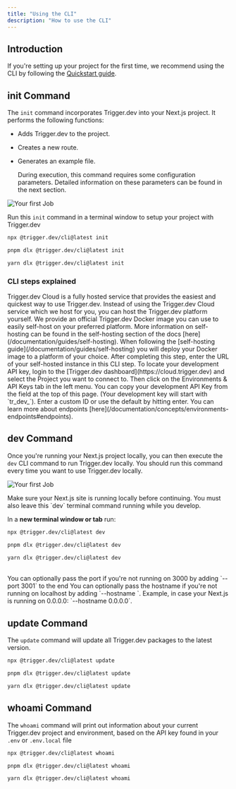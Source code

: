 ```yaml
---
title: "Using the CLI"
description: "How to use the CLI"
---
```


## Introduction

If you're setting up your project for the first time, we recommend using the CLI by following the [Quickstart guide](/documentation/quickstart).

## init Command

The `init` command incorporates Trigger.dev into your Next.js project. It performs the following functions:

- Adds Trigger.dev to the project.
- Creates a new route.
- Generates an example file.

  During execution, this command requires some configuration parameters. Detailed information on these parameters can be found in the next section.

![Your first Job](/images/cli-init.gif)

Run this `init` command in a terminal window to setup your project with Trigger.dev

<CodeGroup>

```bash npm
npx @trigger.dev/cli@latest init
```

```bash pnpm
pnpm dlx @trigger.dev/cli@latest init
```

```bash yarn
yarn dlx @trigger.dev/cli@latest init
```

</CodeGroup>

### CLI steps explained

<AccordionGroup>
  <Accordion title="Are you using the Trigger.dev cloud or self-hosted?">
    <ResponseField name="Option 1: Trigger.dev Cloud">
      Trigger.dev Cloud is a fully hosted service that provides the easiest and quickest way to use Trigger.dev.
    </ResponseField>
    <ResponseField name="Option 2: Self-hosted">
      Instead of using the Trigger.dev Cloud service which we host for you, you
      can host the Trigger.dev platform yourself. We provide an official
      Trigger.dev Docker image you can use to easily self-host on your preferred
      platform. More information on self-hosting can be found in the
      self-hosting section of the docs
      [here](/documentation/guides/self-hosting).
      <Accordion title="Enter the URL of your self-hosted Trigger.dev instance">
        When following the [self-hosting guide](/documentation/guides/self-hosting) you will deploy your Docker image to a platform of your choice. After completing this step, enter the URL of your self-hosted instance in this CLI step. 
      </Accordion>
    </ResponseField>

  </Accordion>

<Accordion title="Enter your development API key">
  To locate your development API key, login to the [Trigger.dev
  dashboard](https://cloud.trigger.dev) and select the Project you want to connect to. Then click on
  the Environments & API Keys tab in the left menu. You can copy your development API Key from the
  field at the top of this page. (Your development key will start with `tr_dev_`).
</Accordion>

<Accordion title="Enter a unique ID for your endpoint">
  Enter a custom ID or use the default by hitting enter. You can learn more about endpoints
  [here](/documentation/concepts/environments-endpoints#endpoints).
</Accordion>

</AccordionGroup>

## dev Command

Once you're running your Next.js project locally, you can then execute the `dev` CLI command to run Trigger.dev locally. You should run this command every time you want to use Trigger.dev locally.

![Your first Job](/images/cli-dev.gif)

<Warning>
  Make sure your Next.js site is running locally before continuing. You must also leave this `dev`
  terminal command running while you develop.
</Warning>

In a **new terminal window or tab** run:

<CodeGroup>

```bash npm
npx @trigger.dev/cli@latest dev
```

```bash pnpm
pnpm dlx @trigger.dev/cli@latest dev
```

```bash yarn
yarn dlx @trigger.dev/cli@latest dev
```

</CodeGroup>
<br />
<Note>
  You can optionally pass the port if you're not running on 3000 by adding
  `--port 3001` to the end
</Note>
<Note>
  You can optionally pass the hostname if you're not running on localhost by adding
  `--hostname <host>`. Example, in case your Next.js is running on 0.0.0.0: `--hostname 0.0.0.0`.
</Note>

## update Command

The `update` command will update all Trigger.dev packages to the latest version.

<CodeGroup>

```bash npm
npx @trigger.dev/cli@latest update
```

```bash pnpm
pnpm dlx @trigger.dev/cli@latest update
```

```bash yarn
yarn dlx @trigger.dev/cli@latest update
```

</CodeGroup>

## whoami Command

The `whoami` command will print out information about your current Trigger.dev project and environment, based on the API key found in your `.env` or `.env.local` file

<CodeGroup>

```bash npm
npx @trigger.dev/cli@latest whoami
```

```bash pnpm
pnpm dlx @trigger.dev/cli@latest whoami
```

```bash yarn
yarn dlx @trigger.dev/cli@latest whoami
```

</CodeGroup>

